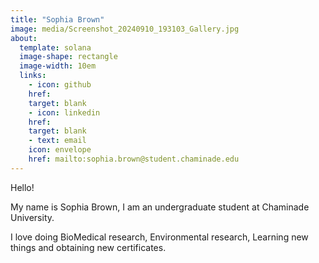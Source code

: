 ```yaml
---
title: "Sophia Brown"
image: media/Screenshot_20240910_193103_Gallery.jpg
about: 
  template: solana
  image-shape: rectangle
  image-width: 10em
  links: 
    - icon: github
    href: 
    target: blank
    - icon: linkedin
    href: 
    target: blank
    - text: email
    icon: envelope
    href: mailto:sophia.brown@student.chaminade.edu
---
```


Hello!

My name is Sophia Brown, I am an undergraduate student at Chaminade University.

I love doing BioMedical research, Environmental research, Learning new things and obtaining new certificates.

